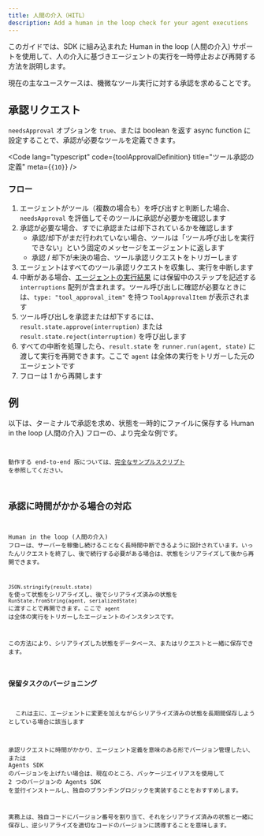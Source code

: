 ```yaml
---
title: 人間の介入（HITL）
description: Add a human in the loop check for your agent executions
---
```



このガイドでは、SDK に組み込まれた Human in the loop (人間の介入) サポートを使用して、人の介入に基づきエージェントの実行を一時停止および再開する方法を説明します。

現在の主なユースケースは、機微なツール実行に対する承認を求めることです。

## 承認リクエスト

`needsApproval` オプションを `true`、または boolean を返す async function に設定することで、承認が必要なツールを定義できます。

<Code
  lang="typescript"
  code={toolApprovalDefinition}
  title="ツール承認の定義"
  meta={`{10}`}
/>

### フロー

1. エージェントがツール（複数の場合も）を呼び出すと判断した場合、`needsApproval` を評価してそのツールに承認が必要かを確認します
2. 承認が必要な場合、すでに承認または却下されているかを確認します
   - 承認/却下がまだ行われていない場合、ツールは「ツール呼び出しを実行できない」という固定のメッセージをエージェントに返します
   - 承認 / 却下が未決の場合、ツール承認リクエストをトリガーします
3. エージェントはすべてのツール承認リクエストを収集し、実行を中断します
4. 中断がある場合、[エージェントの実行結果](/openai-agents-js/ja/guides/result) には保留中のステップを記述する `interruptions` 配列が含まれます。ツール呼び出しに確認が必要なときには、`type: "tool_approval_item"` を持つ `ToolApprovalItem` が表示されます
5. ツール呼び出しを承認または却下するには、`result.state.approve(interruption)` または `result.state.reject(interruption)` を呼び出します
6. すべての中断を処理したら、`result.state` を `runner.run(agent, state)` に渡して実行を再開できます。ここで `agent` は全体の実行をトリガーした元のエージェントです
7. フローは 1 から再開します

## 例

以下は、ターミナルで承認を求め、状態を一時的にファイルに保存する Human in the loop (人間の介入) フローの、より完全な例です。

<Code
  lang="typescript"
  code={humanInTheLoopExample}
  title="Human in the loop (人間の介入)"
/>

動作する end-to-end 版については、[完全なサンプルスクリプト](https://github.com/openai/openai-agents-js/tree/main/examples/agent-patterns/human-in-the-loop.ts) を参照してください。

## 承認に時間がかかる場合の対応

Human in the loop (人間の介入) フローは、サーバーを稼働し続けることなく長時間中断できるように設計されています。いったんリクエストを終了し、後で続行する必要がある場合は、状態をシリアライズして後から再開できます。

`JSON.stringify(result.state)` を使って状態をシリアライズし、後でシリアライズ済みの状態を `RunState.fromString(agent, serializedState)` に渡すことで再開できます。ここで `agent` は全体の実行をトリガーしたエージェントのインスタンスです。

この方法により、シリアライズした状態をデータベース、またはリクエストと一緒に保存できます。

### 保留タスクのバージョニング

<Aside>
  これは主に、エージェントに変更を加えながらシリアライズ済みの状態を長期間保存しようとしている場合に該当します
</Aside>

承認リクエストに時間がかかり、エージェント定義を意味のある形でバージョン管理したい、または Agents SDK のバージョンを上げたい場合は、現在のところ、パッケージエイリアスを使用して 2 つのバージョンの Agents SDK を並行インストールし、独自のブランチングロジックを実装することをおすすめします。

実務上は、独自コードにバージョン番号を割り当て、それをシリアライズ済みの状態と一緒に保存し、逆シリアライズを適切なコードのバージョンに誘導することを意味します。
